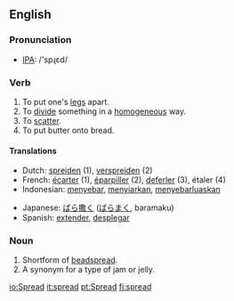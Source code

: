 ==English==

{{rank|expect|nation|legal|965|spread|enter|consider|provided}}

===Pronunciation===
*[[w:IPA|IPA]]: /'spɻεd/

===Verb===
{{irregverb|'''to spread'''|'''spreads'''|'''spread'''|'''spread'''|'''[[spreading]]'''}}
# To put one's [[leg]]s apart.
# To [[divide]] something in a [[homogeneous]] way.
# To [[scatter]].
# To put butter onto bread.

====Translations====
{{top}}
*Dutch: [[spreiden]] (1), [[verspreiden]] (2)
*French: [[écarter]] (1), [[éparpiller]] (2), [[deferler]] (3), étaler (4)
*Indonesian: [[sebar|menyebar]], [[siar|menyiarkan]], [[sebar luas|menyebarluaskan]]
{{mid}}
*Japanese: [[ばら撒く]] ([[ばらまく]], baramaku)
*Spanish: [[extender]], [[desplegar]]
{{bottom}}

===Noun===
{{en-noun|spread|spreads}}
# Shortform of [[beadspread]].
# A synonym for a type of jam or jelly.

[[io:Spread]]
[[it:spread]]
[[pt:Spread]]
[[fi:spread]]